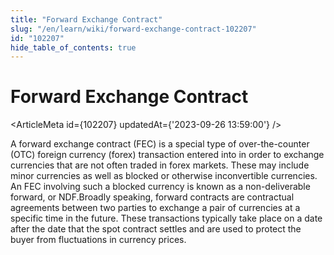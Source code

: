 ```yaml
---
title: "Forward Exchange Contract"
slug: "/en/learn/wiki/forward-exchange-contract-102207"
id: "102207"
hide_table_of_contents: true
---
```



# Forward Exchange Contract

<ArticleMeta id={102207} updatedAt={'2023-09-26 13:59:00'} />
<div className='border-solid border-b border-t-0 my-4 border-[var(--ifm-color-gray-300)]' />

A forward exchange contract (FEC) is a special type of over-the-counter (OTC) foreign currency (forex) transaction entered into in order to exchange currencies that are not often traded in forex markets. These may include minor currencies as well as blocked or otherwise inconvertible currencies. An FEC involving such a blocked currency is known as a non-deliverable forward, or NDF.Broadly speaking, forward contracts are contractual agreements between two parties to exchange a pair of currencies at a specific time in the future. These transactions typically take place on a date after the date that the spot contract settles and are used to protect the buyer from fluctuations in currency prices.
